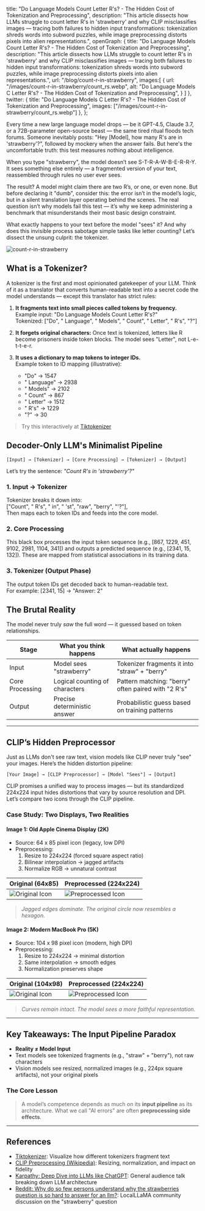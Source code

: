   title: "Do Language Models Count Letter R's? - The Hidden Cost of Tokenization and Preprocessing",
  description: "This article dissects how LLMs struggle to count letter R's in 'strawberry' and why CLIP misclassifies images — tracing both failures to hidden input transformations: tokenization shreds words into subword puzzles, while image preprocessing distorts pixels into alien representations.",
  openGraph: {
    title: "Do Language Models Count Letter R's? - The Hidden Cost of Tokenization and Preprocessing",
    description:
      "This article dissects how LLMs struggle to count letter R's in 'strawberry' and why CLIP misclassifies images — tracing both failures to hidden input transformations: tokenization shreds words into subword puzzles, while image preprocessing distorts pixels into alien representations.",
    url: "/blog/count-r-in-strawberry",
    images:[
      {
        url: "/images/count-r-in-strawberry/count_rs.webp",
        alt: "Do Language Models C Letter R's? - The Hidden Cost of Tokenization and Preprocessing",
      }
    ]
  },
  twitter: {
    title: "Do Language Models C Letter R's? - The Hidden Cost of Tokenization and Preprocessing",
    images: ["/images/count-r-in-strawberry/count_rs.webp"]
  },
};

<BlogHeader title="Do Language Models Count Letter R's?" subtitle="The Hidden Cost of Tokenization and Preprocessing" postDate="2025-03-25" />

Every time a new large language model drops — be it GPT-4.5, Claude 3.7, or a 72B-parameter open-source beast — the same tired ritual floods tech forums. Someone inevitably posts: "Hey [Model], how many R's are in 'strawberry'?", followed by mockery when the answer fails. But here's the uncomfortable truth: this test measures nothing about intelligence.

When you type "strawberry", the model doesn’t see S-T-R-A-W-B-E-R-R-Y. It sees something else entirely — a fragmented version of your text, reassembled through rules no user ever sees.

The result? A model might claim there are two R’s, or one, or even none. But before declaring it "dumb", consider this: the error isn’t in the model’s logic, but in a silent translation layer operating behind the scenes. The real question isn’t why models fail this test — it’s why we keep administering a benchmark that misunderstands their most basic design constraint.

What exactly happens to your text before the model "sees" it? And why does this invisible process sabotage simple tasks like letter counting? Let’s dissect the unsung culprit: the tokenizer.

![count-r-in-strawberry](/images/count-r-in-strawberry/count_rs.webp)

## What is a Tokenizer?

A tokenizer is the first and most opinionated gatekeeper of your LLM. Think of it as a translator that converts human-readable text into a secret code the model understands — except this translator has strict rules:

1. **It fragments text into small pieces called tokens by frequency.**  
   Example input: "Do Language Models Count Letter R's?"  
   Tokenized: ["Do", " Language", " Models", " Count", " Letter", " R's", "?"]

2. **It forgets original characters:** Once text is tokenized, letters like R become prisoners inside token blocks. The model sees "Letter", not L-e-t-t-e-r.

3. **It uses a dictionary to map tokens to integer IDs.**  
   Example token to ID mapping (illustrative):
   - "Do" -> 1547  
   - " Language" -> 2938  
   - " Models" -> 2102  
   - " Count" -> 867  
   - " Letter" -> 1512  
   - " R's" -> 1229  
   - "?" -> 30

> Try this interactively at [Tiktokenizer](https://tiktokenizer.vercel.app/)

## Decoder-Only LLM's Minimalist Pipeline

```plaintext
[Input] → [Tokenizer] → [Core Processing] → [Tokenizer] → [Output]
```

Let’s try the sentence: *"Count R's in 'strawberry'?"*

### 1. Input → Tokenizer

Tokenizer breaks it down into:  
["Count", " R's", " in", " 'st", "raw", "berry", "'?"],  
Then maps each to token IDs and feeds into the core model.

### 2. Core Processing

This black box processes the input token sequence (e.g., [867, 1229, 451, 9102, 2981, 1104, 341]) and outputs a predicted sequence (e.g., [2341, 15, 132]). These are mapped from statistical associations in its training data.

### 3. Tokenizer (Output Phase)

The output token IDs get decoded back to human-readable text.  
For example: [2341, 15] → "Answer: 2"

## The Brutal Reality

The model never truly *saw* the full word — it guessed based on token relationships.

| Stage           | What you think happens          | What actually happens                               |
|----------------|----------------------------------|------------------------------------------------------|
| Input          | Model sees "strawberry"         | Tokenizer fragments it into "straw" + "berry"       |
| Core Processing| Logical counting of characters  | Pattern matching: "berry" often paired with "2 R's" |
| Output         | Precise deterministic answer    | Probabilistic guess based on training patterns       |

---

## CLIP’s Hidden Preprocessor

Just as LLMs don't see raw text, vision models like CLIP never truly "see" your images. Here’s the hidden distortion pipeline:

```plaintext
[Your Image] → [CLIP Preprocessor] → [Model "Sees"] → [Output]
```

CLIP promises a unified way to process images — but its standardized 224x224 input hides distortions that vary by source resolution and DPI. Let’s compare two icons through the CLIP pipeline.

### Case Study: Two Displays, Two Realities

#### Image 1: Old Apple Cinema Display (2K)
- Source: 64 x 85 pixel icon (legacy, low DPI)
- Preprocessing:
  1. Resize to 224x224 (forced square aspect ratio)
  2. Bilinear interpolation → jagged artifacts
  3. Normalize RGB → unnatural contrast

| Original (64x85) | Preprocessed (224x224) |
|------------------|-------------------------|
| ![Original Icon](/images/count-r-in-strawberry/image.png) | ![Preprocessed Icon](/images/count-r-in-strawberry/output_image_low.png) |

> _Jagged edges dominate. The original circle now resembles a hexagon._

#### Image 2: Modern MacBook Pro (5K)
- Source: 104 x 98 pixel icon (modern, high DPI)
- Preprocessing:
  1. Resize to 224x224 → minimal distortion
  2. Same interpolation → smooth edges
  3. Normalization preserves shape

| Original (104x98) | Preprocessed (224x224) |
|-------------------|-------------------------|
| ![Original Icon](/images/count-r-in-strawberry/image_high.png) | ![Preprocessed Icon](/images/count-r-in-strawberry/output_image_high.png) |

> _Curves remain intact. The model sees a more faithful representation._

---

## Key Takeaways: The Input Pipeline Paradox

- **Reality ≠ Model Input**
- Text models see tokenized fragments (e.g., "straw" + "berry"), not raw characters
- Vision models see resized, normalized images (e.g., 224px square artifacts), not your original pixels

### The Core Lesson
> A model’s competence depends as much on its **input pipeline** as its architecture. What we call "AI errors" are often **preprocessing side effects**.

---

## References

- [Tiktokenizer](https://tiktokenizer.vercel.app/): Visualize how different tokenizers fragment text
- [CLIP Preprocessing (Wikipedia)](https://en.wikipedia.org/wiki/Contrastive_Language-Image_Pre-training#Data_preprocessing): Resizing, normalization, and impact on fidelity
- [Karpathy: Deep Dive into LLMs like ChatGPT](https://youtu.be/7xTGNNLPyMI?t=7272): General audience talk breaking down LLM architecture
- [Reddit: Why do so few persons understand why the strawberries question is so hard to answer for an llm?](https://www.reddit.com/r/LocalLLaMA/comments/1i2c7ol/why_do_so_few_persons_understand_why_the/): LocalLLaMA community discussion on the "strawberry" question

<FeedbackFooter />